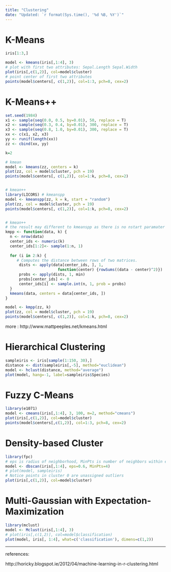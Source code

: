 ---
title: "Clustering"
date: "Updated: `r format(Sys.time(), '%d %B, %Y')`"
---


# K-Means

```{r, warning=F}
iris[1:3,]

model <- kmeans(iris[,1:4], 3)
# plot with first two attributes: Sepal.Length Sepal.Width 
plot(iris[,c(1,2)], col=model$cluster)
# point center of first two attributes
points(model$centers[, c(1,2)], col=1:3, pch=8, cex=2)

```


# K-Means++

```{r, warning=F}
set.seed(1984)
x1 <- sample(seq(0.0, 0.5, by=0.01), 50, replace = T)
x2 <- sample(seq(0.3, 0.4, by=0.01), 300, replace = T)
x3 <- sample(seq(0.8, 1.0, by=0.01), 300, replace = T)
xx <- c(x1, x2, x3)
yy <- runif(length(xx))
zz <- cbind(xx, yy)

k=2

# kmean
model <- kmeans(zz, centers = k)
plot(zz, col = model$cluster, pch = 19)
points(model$centers[, c(1,2)], col=1:k, pch=8, cex=2)


# kmean++
library(LICORS) # kmeanspp
model <- kmeanspp(zz, k = k, start = "random")
plot(zz, col = model$cluster, pch = 19)
points(model$centers[, c(1,2)], col=1:k, pch=8, cex=2)


# kmean++
# the result may different to kmeanspp as there is no nstart paramater
kmpp <- function(data, k) {
  n <- nrow(data)
  center_ids <- numeric(k)
  center_ids[1:2]<- sample(1:n, 1)
  
  for (i in 2:k) {
     # Computes the distance between rows of two matrices.
      dists <- apply(data[center_ids, ], 1, 
                       function(center) {rowSums((data - center)^2)})
      probs <- apply(dists, 1, min)
      probs[center_ids] <- 0
      center_ids[i] <- sample.int(n, 1, prob = probs)
  }
  kmeans(data, centers = data[center_ids, ])
}

model <- kmpp(zz, k)
plot(zz, col = model$cluster, pch = 19)
points(model$centers[, c(1,2)], col=1:k, pch=8, cex=2)

```


more : http://www.mattpeeples.net/kmeans.html

# Hierarchical Clustering

```{r}
sampleiris <- iris[sample(1:150, 30),]
distance <- dist(sampleiris[,-5], method="euclidean")
model <- hclust(distance, method="average")
plot(model, hang=-1, label=sampleiris$Species)
```

# Fuzzy C-Means

```{r, warning=F}
library(e1071)
model <- cmeans(iris[,1:4], 3, 100, m=2, method="cmeans")
plot(iris[,c(1,2)], col=model$cluster)
points(model$centers[,c(1,2)], col=1:3, pch=8, cex=2)

```

# Density-based Cluster

```{r, warning=F}
library(fpc)
# eps is radius of neighborhood, MinPts is number of neighbors within eps
model <- dbscan(iris[,1:4], eps=0.6, MinPts=4)
# plot(model, sampleiris)
# Notice points in cluster 0 are unassigned outliers
plot(iris[,c(1,2)], col=model$cluster)
```

# Multi-Gaussian with Expectation-Maximization

```{r, warning=F, message=F}
library(mclust)
model <- Mclust(iris[,1:4], 3)
# plot(iris[,c(1,2)], col=model$classification)
plot(model, iris[, 1:4], what=c('classification'), dimens=c(1,2))
```


----------

references: 

http://horicky.blogspot.ie/2012/04/machine-learning-in-r-clustering.html


